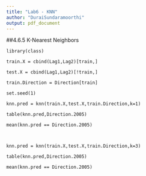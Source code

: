 ---
title: "Lab6 - KNN"
author: "DuraiSundaramoorthi"
output: pdf_document
---

##4.6.5 K-Nearest Neighbors

```
library(class)

train.X = cbind(Lag1,Lag2)[train,]

test.X = cbind(Lag1,Lag2)[!train,]

train.Direction = Direction[train]

set.seed(1)

knn.pred = knn(train.X,test.X,train.Direction,k=1)

table(knn.pred,Direction.2005)

mean(knn.pred == Direction.2005)



knn.pred = knn(train.X,test.X,train.Direction,k=3)

table(knn.pred,Direction.2005)

mean(knn.pred == Direction.2005)

```


